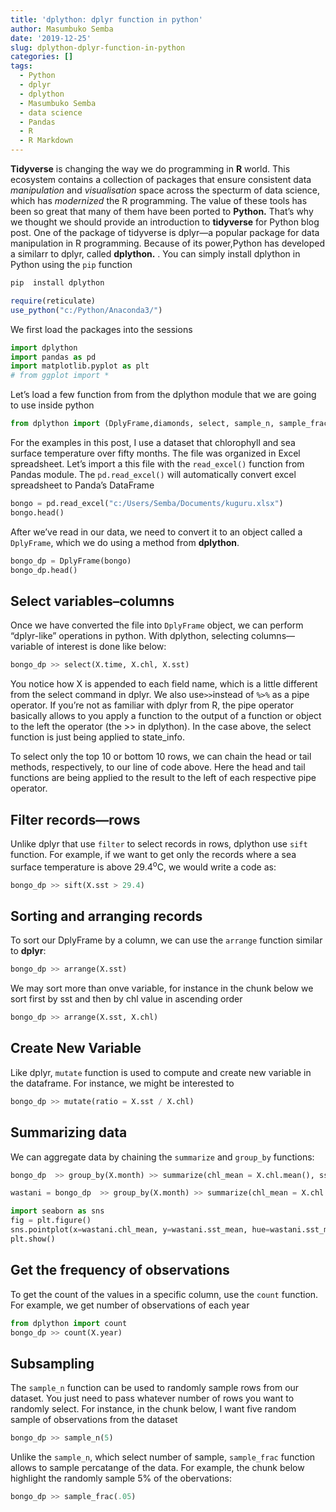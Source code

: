 ```yaml
---
title: 'dplython: dplyr function in python'
author: Masumbuko Semba
date: '2019-12-25'
slug: dplython-dplyr-function-in-python
categories: []
tags:
  - Python
  - dplyr
  - dplython
  - Masumbuko Semba
  - data science
  - Pandas
  - R
  - R Markdown
---
```

**Tidyverse** is changing the way we do programming in **R** world.  This ecosystem contains a collection of packages that ensure consistent data *manipulation* and *visualisation* space across the specturm of data science, which has *modernized* the R programming. The value of these tools has been so great that many of them have been ported to **Python.** That’s why we thought we should provide an introduction to **tidyverse** for Python blog post. One of the package of tidyverse is dplyr---a popular package for data manipulation in R programming. Because of its power,Python has developed a similarr to dplyr, called **dplython.** . You can simply install dplython in Python using the `pip` function 

```r
pip  install dplython
```


```r

require(reticulate)
use_python("c:/Python/Anaconda3/")

```


We first load the packages into the sessions
```python
import dplython
import pandas as pd
import matplotlib.pyplot as plt
# from ggplot import *
```


Let’s load a few function from from the dplython module that we are going to use inside python

```python

from dplython import (DplyFrame,diamonds, select, sample_n, sample_frac, mutate, sift, summarize, group_by, arrange, DelayFunction, X, head, transmute)

```

For the examples in this post, I use a dataset that chlorophyll and sea surface temperature over fifty months. The file was organized in Excel spreadsheet. Let's import a  this file with the `read_excel()` function from Pandas module. The `pd.read_excel()` will automatically convert excel spreadsheet to Panda's DataFrame

```python
bongo = pd.read_excel("c:/Users/Semba/Documents/kuguru.xlsx")
bongo.head()
```

After we’ve read in our data, we need to convert it to an object called a `DplyFrame`, which we do using a method from **dplython**. 

```python
bongo_dp = DplyFrame(bongo)
bongo_dp.head()

```

## Select variables--columns
Once we have converted the file into `DplyFrame` object, we can perform “dplyr-like” operations in python. With dplython, selecting columns---variable of interest is done like below:

```python
bongo_dp >> select(X.time, X.chl, X.sst)
```

You notice how X is appended to each field name, which is a little different from the select command in dplyr. We also use` >> `instead of `%>%` as a pipe operator. If you’re not as familiar with dplyr from R, the pipe operator basically allows to you apply a function to the output of a function or object to the left the operator (the >> in dplython). In the case above, the select function is just being applied to state_info.

To select only the top 10 or bottom 10 rows, we can chain the head or tail methods, respectively, to our line of code above. Here the head and tail functions are being applied to the result to the left of each respective pipe operator.

## Filter records---rows
Unlike dplyr that use `filter` to select records in rows, dplython use `sift` function. For example, if we want to get only the records where a sea surface temperature is above 29.4^o^C, we would write a code as:
```python
bongo_dp >> sift(X.sst > 29.4)
```

## Sorting and arranging records
To sort our DplyFrame by a column, we can use the `arrange` function similar to **dplyr**:
```python
bongo_dp >> arrange(X.sst)
```

We may sort more than onve variable, for instance in the chunk below we sort first by sst and then by chl value in ascending order
```python
bongo_dp >> arrange(X.sst, X.chl)
```


## Create New Variable
Like dplyr,  `mutate` function is used to compute and create new variable in the dataframe. For instance, we might be interested to 
```python
bongo_dp >> mutate(ratio = X.sst / X.chl)
```


## Summarizing data
We can aggregate data by chaining the `summarize` and `group_by` functions:

```python
bongo_dp  >> group_by(X.month) >> summarize(chl_mean = X.chl.mean(), sst_mean = X.sst.mean())
```

```python
wastani = bongo_dp  >> group_by(X.month) >> summarize(chl_mean = X.chl.mean(), sst_mean = X.sst.mean())

import seaborn as sns
fig = plt.figure()
sns.pointplot(x=wastani.chl_mean, y=wastani.sst_mean, hue=wastani.sst_mean)
plt.show()

```

## Get the frequency of observations
To get the count of the values in a specific column, use the `count` function. For example, we get number of observations of each year

```python

from dplython import count
bongo_dp >> count(X.year)
```

## Subsampling
The `sample_n` function can be used to randomly sample rows from our dataset. You just need to pass whatever number of rows you want to randomly select. For instance, in the chunk below, I want five random sample of observations from the dataset

```python

bongo_dp >> sample_n(5)
```

Unlike the `sample_n`, which select number of sample, `sample_frac` function allows to sample percatange of the data. For example, the chunk below highlight the randomly sample 5% of the obervations:

```python

bongo_dp >> sample_frac(.05)
```

